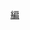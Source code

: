{{Navbox
| name = 國民革命軍的軍
| title = {{flagicon image|Flag of the Republic of China Army.svg}} [[國民革命軍]]陸軍的[[军 (编制单位)|軍]]
| state = {{{state|autocollapse}}}
| image =
| listclass = hlist
| group1 = 第一至四十九軍
| list1 =
* [[國民革命軍第一軍|第一軍]]
* [[国民革命军第二军|第二軍]]
* [[國民革命軍第三軍|第三軍]]
* [[國民革命軍第四軍|第四軍]]
* [[國民革命軍第五軍|第五軍]]
* [[國民革命軍第六軍|第六軍]]
* [[国民革命军第七军|第七軍]]
* [[國民革命軍第八軍|第八軍]]
* [[國民革命軍第九軍|第九軍]]
* [[國民革命軍第十軍|第十軍]]
* [[国民革命军第十一军|第十一軍]]
* [[国民革命军第十二军|第十二軍]]
* [[国民革命军第十三军|第十三軍]]
* [[国民革命军第十四军|第十四軍]]
* [[國民革命軍陸軍第十五軍|第十五軍]]
* [[国民革命军第十六军|第十六軍]]
* [[國民革命軍第十七軍|第十七軍]]
* [[國民革命軍第十八軍|第十八軍]]
* [[國民革命軍陸軍第十九軍|第十九軍]]
* [[國民革命軍陸軍第二十軍|第二十軍]]
* [[國民革命軍陸軍第二十一軍|第二十一軍]]
* [[國民革命軍陸軍第二十二軍|第二十二軍]]
* [[國民革命軍陸軍第二十三軍|第二十三軍]]
* [[國民革命軍陸軍第二十四軍|第二十四軍]]
* [[国民革命军第二十五军|第二十五軍]]
* [[國民革命軍陸軍第二十六軍|第二十六軍]]
* [[國民革命軍陸軍第二十七軍|第二十七軍]]
* [[國民革命軍陸軍第二十八軍|第二十八軍]]
* [[国民革命军第二十九军|第二十九軍]]
* [[國民革命軍陸軍第三十軍|第三十軍]]
* [[国民革命军第三十一军|第三十一軍]]
* [[国民革命军第三十二军|第三十二軍]]
* [[國民革命軍第三十三軍|第三十三軍]]
* [[國民革命軍陸軍第三十四軍|第三十四軍]]
* [[國民革命軍陸軍第三十五軍|第三十五軍]]
* [[國民革命軍陸軍第三十六軍|第三十六軍]]
* [[國民革命軍陸軍第三十七軍|第三十七軍]]
* [[国民革命军第三十八军|第三十八軍]]
* [[國民革命軍陸軍第三十九軍|第三十九軍]]
* [[国民革命军第四十军|第四十軍]]
* [[國民革命軍第四十一軍|第四十一軍]]
* [[國民革命軍陸軍第四十二軍|第四十二軍]]
* [[國民革命軍陸軍第四十三軍|第四十三軍]]
* [[国民革命军第四十四军|第四十四軍]]
* [[国民革命军第四十五军|第四十五軍]]
* [[国民革命军第四十六军|第四十六軍]]
* [[國民革命軍陸軍第四十七軍|第四十七軍]]
* [[國民革命軍陸軍第四十八軍|第四十八軍]]
* [[国民革命军第四十九军|第四十九軍]]
| group2 = 第五十至第九十九軍
| list2 =
* [[國民革命軍陸軍第五十軍|第五十軍]]
* [[國民革命軍陸軍第五十一軍|第五十一軍]]
* [[国民革命军第五十二军|第五十二軍]]
* [[國民革命軍第五十三軍|第五十三軍]]
* [[國民革命軍第五十四軍|第五十四軍]]
* [[國民革命軍陸軍第五十五軍|第五十五軍]]
* [[國民革命軍陸軍第五十六軍|第五十六軍]]
* [[国民革命军第五十七军|第五十七軍]]
* [[國民革命軍陸軍第五十八軍|第五十八軍]]
* [[国民革命军第五十九军|第五十九軍]]
* [[中国人民解放军陆军第五十军|第六十軍]]
* [[國民革命軍陸軍第六十一軍|第六十一軍]]
* [[国民革命军第六十二军|第六十二軍]]
* [[国民革命军第六十三军|第六十三軍]]
* [[国民革命军第六十四军|第六十四軍]]
* [[国民革命军第六十五军|第六十五軍]]
* [[國民革命軍第六十六軍|第六十六軍]]
* [[國民革命軍陸軍第六十七軍|第六十七軍]]
* [[國民革命軍陸軍第六十八軍|第六十八軍]]
* [[國民革命軍陸軍第六十九軍|第六十九軍]]
* [[國民革命軍第七十軍|第七十軍]]
* [[國民革命軍第七十一軍|第七十一軍]]
* [[國民革命軍陸軍第七十二軍|第七十二軍]]
* [[国民革命军第七十三军|第七十三軍]]
* [[國民革命軍第七十四軍|第七十四軍]]
* [[國民革命軍陸軍第七十五軍|第七十五軍]]
* [[國民革命軍陸軍第七十六軍|第七十六軍]]
* [[國民革命軍陸軍第七十七軍|第七十七軍]]
* [[國民革命軍陸軍第七十八軍|第七十八軍]]
* [[國民革命軍陸軍第七十九軍|第七十九軍]]
* [[國民革命軍第八十軍|第八十軍]]
* [[国民革命军第八十一军|第八十一軍]]
* [[国民革命军第八十二军|第八十二軍]]
* [[國民革命軍陸軍第八十三軍|第八十三軍]]
* [[國民革命軍第八十四軍|第八十四軍]]
* [[国民革命军第八十五军|第八十五軍]]
* [[國民革命軍陸軍第八十六軍|第八十六軍]]
* [[国民革命军第八十七军|第八十七軍]]
* [[國民革命軍陸軍第八十八軍|第八十八軍]]
* [[國民革命軍第八十九軍|第八十九軍]]
* [[国民革命军第九十军|第九十軍]]
* [[国民革命军第九十一军|第九十一軍]]
* [[國民革命軍陸軍第九十二軍|第九十二軍]]
* [[国民革命军第九十三军|第九十三軍]]
* [[国民革命军第九十四军|第九十四軍]]
* [[国民革命军第九十五军|第九十五軍]]
* [[国民革命军第九十六军|第九十六軍]]
* [[国民革命军第九十七军|第九十七軍]]
* [[国民革命军第九十八军|第九十八軍]]
* [[国民革命军第九十九军|第九十九軍]]
| group3 = 第一百至第一二九軍
| list3 =
* [[國民革命軍第一百軍|第一百軍]]
* [[国民革命军第一〇一军|第一〇一軍]]
* [[國民革命軍陸軍第一〇二軍|第一〇二軍]]
* [[國民革命軍陸軍第一〇三軍|第一〇三軍]]
* [[国民革命军第一〇四军|第一〇四軍]]
* [[国民革命军第一〇五军|第一〇五軍]]
* [[國民革命軍陸軍第一〇六軍|第一〇六軍]]
* [[国民革命军第一〇七军|第一〇七軍]]
* [[國民革命軍陸軍第一〇八軍|第一〇八軍]]
* [[國民革命軍陸軍第一〇九軍|第一〇九軍]]
* [[國民革命軍陸軍第一一〇軍|第一一〇軍]]
* [[国民革命军第一一一军|第一一一軍]]
* [[國民革命軍陸軍第一一二軍|第一一二軍]]
* [[國民革命軍陸軍第一一三軍|第一一三軍]]
* [[國民革命軍陸軍第一一四軍|第一一四軍]]
* [[国民革命军第一一五军|第一一五軍]]
* [[國民革命軍陸軍第一一六軍|第一一六軍]]
* [[國民革命軍陸軍第一一七軍|第一一七軍]]
* [[國民革命軍陸軍第一一八軍|第一一八軍]]
* [[国民革命军第一一九军|第一一九軍]]
* [[国民革命军第一二〇军|第一二〇軍]]
* [[國民革命軍陸軍第一二一軍|第一二一軍]]
* [[國民革命軍陸軍第一二二軍|第一二二軍]]
* [[國民革命軍陸軍第一二三軍|第一二三軍]]
* [[國民革命軍陸軍第一二四軍|第一二四軍]]
* [[國民革命軍陸軍第一二五軍|第一二五軍]]
* [[國民革命軍陸軍第一二六軍|第一二六軍]]
* [[國民革命軍陸軍第一二七軍|第一二七軍]]
* [[国民革命军第一二八军|第一二八軍]]
* [[国民革命军第一二九军|第一二九軍]]
| group4 = 新編軍
| list4 =
* [[国民革命军陆军新编第一军|新編第一軍]]
* [[國民革命軍陸軍新編第二軍|新編第二軍]]
* [[國民革命軍陸軍新編第三軍|新編第三軍]]
* [[新四军|新編第四軍]]
* [[國民革命軍陸軍新編第五軍|新編第五軍]]
* [[国民革命军陆军新编第六军|新編第六軍]]
* [[国民革命军新编第七军|新編第七軍]]
* [[國民革命軍陸軍新編第八軍|新編第八軍]]
* [[國民革命軍陸軍新編第九軍|新編第九軍]]
* [[國民革命軍陸軍新編第十軍|新編第十軍]]
* [[國民革命軍陸軍新編第十一軍|新編第十一軍]]
| group5 = 暫編軍
| list5 =
* [[國民革命軍陸軍暫編第一軍|暫編第一軍]]
* [[国民革命军暂编第二军|暫編第二軍]]
* [[国民革命军第一〇四军|暫編第三軍]]
* [[國民革命軍陸軍暫編第四軍|暫編第四軍]]
* [[国民革命军暂编第五军|暫編第五軍]]
* [[國民革命軍陸軍暫編第八軍|暫編第八軍]]
* [[國民革命軍陸軍暫編第九軍|暫編第九軍]]
* [[國民革命軍陸軍暫編第十一軍|暫編第十一軍]]
* [[國民革命軍陸軍暫編第十五軍|暫編第十五軍]]
* [[國民革命軍陸軍暫編第十六軍|暫編第十六軍]]
| group6 = [[整编军]]
| list6 =
* [[國民革命軍陸軍整編第一軍|整編第一軍]]
* [[國民革命軍陸軍整編第五軍|整編第五軍]]
* [[國民革命軍陸軍整編第十二軍|整編第十二軍]]
* [[國民革命軍陸軍整編第十六軍|整編第十六軍]]
* [[國民革命軍陸軍整編第十八軍|整編第十八軍]]
* [[國民革命軍陸軍整編第十九軍|整編第十九軍]]
* [[國民革命軍陸軍整編第二十一軍|整編第二十一軍]]
* [[國民革命軍陸軍整編第二十六軍|整編第二十六軍]]
* [[國民革命軍陸軍整編第二十七軍|整編第二十七軍]]
* [[國民革命軍陸軍整編第二十八軍|整編第二十八軍]]
* [[國民革命軍陸軍暫編整編第二十九軍|整編第二十九軍]]
* [[國民革命軍陸軍整編第九十六軍|整編第九十六軍]]
| group7 = 騎兵軍
| list7 =
* [[國民革命軍陸軍騎兵第一軍|騎兵第一軍]]
* [[国民革命军骑兵第二军|騎兵第二軍]]
* [[国民革命军骑兵第三军|騎兵第三軍]]
* [[国民革命军骑兵第四军|騎兵第四軍]]
* [[國民革命軍陸軍騎兵第五軍|騎兵第五軍]]
* [[国民革命军骑兵第七师|騎兵第六軍]]
| group8 = 其他軍級單位
| list8 =
* [[东北挺进军]]
* [[河北民军]]
* [[山西省防军]]
* [[贺兰军]]
}}<noinclude>
[[Category:国民革命军的军| ]]
[[Category:国民革命军导航模板|編]]
</noinclude>